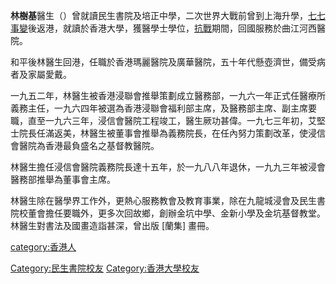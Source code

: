 {{Unreferenced |time=2009-04-02T00:39:49+00:00 }}

'''林樹基'''醫生（{{bd|1917年|9月29日|1995年|6月19日}}）曾就讀民生書院及培正中學，二次世界大戰前曾到上海升學，[[七七事變|七七事變]]後返港，就讀於香港大學，獲醫學士學位，[[抗日戰爭_(中國)|抗戰]]期間，回國服務於曲江河西醫院。

和平後林醫生回港，任職於香港瑪麗醫院及廣華醫院，五十年代懸壺濟世，備受病者及家屬愛戴。

一九五二年，林醫生被香港浸聯會推舉策劃成立醫務部，一九六一年正式任醫療所義務主任，一九六四年被選為香港浸聯會福利部主席，及醫務部主席、副主席要職，直至一九六三年，浸信會醫院工程竣工，醫生厥功甚偉。一九七三年初，艾堅士院長任滿返美，林醫生被董事會推舉為義務院長，在任內努力策劃改革，使浸信會醫院為香港最負盛名之基督教醫院。

林醫生擔任浸信會醫院義務院長達十五年，於一九八八年退休，一九九三年被浸會醫務部推舉為董事會主席。

林醫生除在醫學界工作外，更熱心服務教會及教育事業，除在九龍城浸會及民生書院校董會擔任要職外，更多次回故鄉，創辦金坑中學、金新小學及金坑基督教堂。林醫生對書法及國畫造詣甚深，曾出版 [蘭集] 畫冊。

[[category:香港人|category:香港人]]
[[Category:民生書院校友|Category:民生書院校友]]
[[Category:香港大學校友|Category:香港大學校友]]